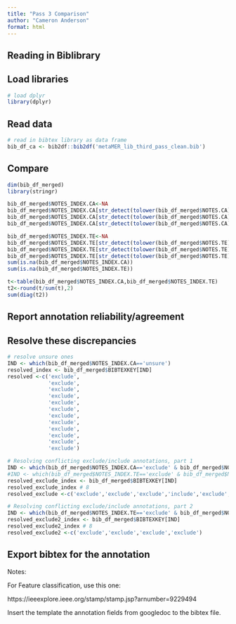 ```yaml
---
title: "Pass 3 Comparison"
author: "Cameron Anderson"
format: html
---
```


## Reading in Biblibrary

## Load libraries

```r
# load dplyr
library(dplyr)
```

## Read data

```r
# read in bibtex library as data frame
bib_df_ca <- bib2df::bib2df('metaMER_lib_third_pass_clean.bib')

```

## Compare

```r
dim(bib_df_merged)
library(stringr)

bib_df_merged$NOTES_INDEX.CA<-NA
bib_df_merged$NOTES_INDEX.CA[str_detect(tolower(bib_df_merged$NOTES.CA),'include')]<-'include'
bib_df_merged$NOTES_INDEX.CA[str_detect(tolower(bib_df_merged$NOTES.CA),'exclude')]<-'exclude'
bib_df_merged$NOTES_INDEX.CA[str_detect(tolower(bib_df_merged$NOTES.CA),'unsure')]<-'unsure'

bib_df_merged$NOTES_INDEX.TE<-NA
bib_df_merged$NOTES_INDEX.TE[str_detect(tolower(bib_df_merged$NOTES.TE),'include')]<-'include'
bib_df_merged$NOTES_INDEX.TE[str_detect(tolower(bib_df_merged$NOTES.TE),'exclude')]<-'exclude'
bib_df_merged$NOTES_INDEX.TE[str_detect(tolower(bib_df_merged$NOTES.TE),'unsure')]<-'unsure'
sum(is.na(bib_df_merged$NOTES_INDEX.CA))
sum(is.na(bib_df_merged$NOTES_INDEX.TE))

t<-table(bib_df_merged$NOTES_INDEX.CA,bib_df_merged$NOTES_INDEX.TE)
t2<-round(t/sum(t),2)
sum(diag(t2))
```
## Report annotation reliability/agreement



## Resolve these discrepancies
```r
# resolve unsure ones
IND <- which(bib_df_merged$NOTES_INDEX.CA=='unsure')
resolved_index <- bib_df_merged$BIBTEXKEY[IND]
resolved <-c('exclude',
             'exclude',
             'exclude',
             'exclude',
             'exclude',
             'exclude',
             'exclude',
             'exclude',
             'exclude',
             'exclude',
             'exclude',
             'exclude')

# Resolving conflicting exclude/include annotations, part 1
IND <- which(bib_df_merged$NOTES_INDEX.CA=='exclude' & bib_df_merged$NOTES_INDEX.TE=='include')
#IND <- which(bib_df_merged$NOTES_INDEX.TE=='exclude' & bib_df_merged$NOTES_INDEX.CA=='include')
resolved_exclude_index <- bib_df_merged$BIBTEXKEY[IND]
resolved_exclude_index # 8
resolved_exclude <-c('exclude','exclude','exclude','include','exclude','exclude','exclude','exclude')

# Resolving conflicting exclude/include annotations, part 2
IND <- which(bib_df_merged$NOTES_INDEX.TE=='exclude' & bib_df_merged$NOTES_INDEX.CA=='include')
resolved_exclude2_index <- bib_df_merged$BIBTEXKEY[IND]
resolved_exclude2_index # 8
resolved_exclude2 <-c('exclude','exclude','exclude','exclude')

```

## Export bibtex for the annotation

Notes: 

For Feature classification, use this one: 

https://ieeexplore.ieee.org/stamp/stamp.jsp?arnumber=9229494

Insert the template the annotation fields from googledoc to the bibtex file.
